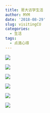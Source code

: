```yaml
---
title: 哥大访学生活
author: MYM
date: '2018-08-29'
slug: visitingCU
categories:
  - 生活
tags:
  - 点滴心得
---
```





<img src="/img/cu1.jpeg" style="max-width:80%;min-width:100px;float:center"/>

<img src="/img/cu3.jpg" style="max-width:80%;min-width:100px;float:center"/>

<img src="/img/cu2.jpg" style="max-width:80%;min-width:100px;float:center"/>

<img src="/img/sky1.jpg" style="max-width:80%;min-width:100px;float:center"/>

<img src="/img/cu-lib.jpg" style="max-width:80%;min-width:100px;float:center"/>

<img src="/img/cu-lib2.jpg" style="max-width:80%;min-width:100px;float:center"/>

